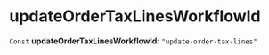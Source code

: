
# updateOrderTaxLinesWorkflowId

 `Const` **updateOrderTaxLinesWorkflowId**: `"update-order-tax-lines"`
